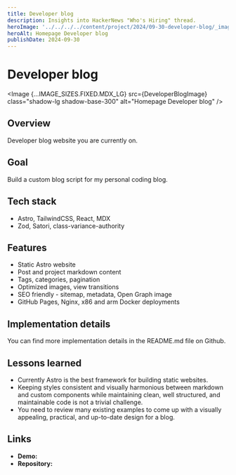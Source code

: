 ```yaml
---
title: Developer blog
description: Insights into HackerNews "Who's Hiring" thread. 
heroImage: '../../../../content/project/2024/09-30-developer-blog/_images/developer-blog.png'
heroAlt: Homepage Developer blog
publishDate: 2024-09-30
---
```



# Developer blog

<Image {...IMAGE_SIZES.FIXED.MDX_LG} src={DeveloperBlogImage} class="shadow-lg shadow-base-300" alt="Homepage Developer blog" />

## Overview

Developer blog website you are currently on.

## Goal

Build a custom blog script for my personal coding blog.

## Tech stack

- Astro, TailwindCSS, React, MDX
- Zod, Satori, class-variance-authority

## Features

- Static Astro website
- Post and project markdown content
- Tags, categories, pagination
- Optimized images, view transitions
- SEO friendly - sitemap, metadata, Open Graph image
- GitHub Pages, Nginx, x86 and arm Docker deployments

## Implementation details

You can find more implementation details in the <Link href="https://github.com/nemanjam/nemanjam.github.io/tree/main#implementation-details" variant="markdown" target="_blank" title="README.md file">README.md</Link> file on Github.

## Lessons learned 

- Currently Astro is the best framework for building static websites.
- Keeping styles consistent and visually harmonious between markdown and custom components while maintaining clean, well structured, and maintainable code is not a trivial challenge.
- You need to review many existing examples to come up with a visually appealing, practical, and up-to-date design for a blog.

## Links

- **Demo:** <Link href="https://nemanjamitic.com" variant="markdown" target="_blank" title="Developer blog demo" />
- **Repository:** <Link href="https://github.com/nemanjam/nemanjam.github.io" variant="markdown" target="_blank" title="Developer blog repository" />


